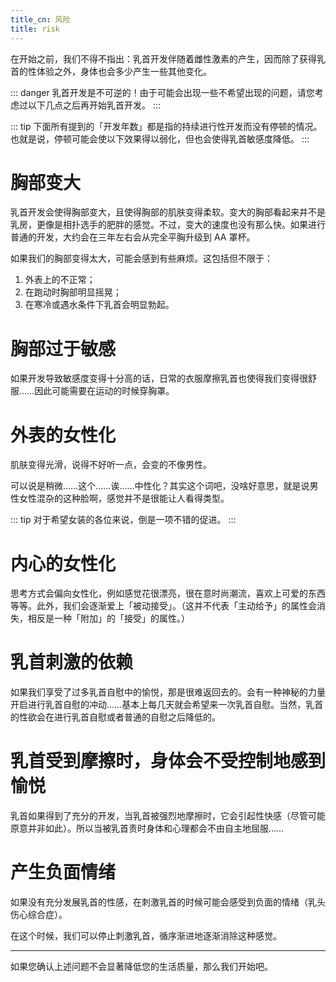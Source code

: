 ```yaml
---
title_cn: 风险
title: risk
---
```


在开始之前，我们不得不指出：乳首开发伴随着雌性激素的产生，因而除了获得乳首的性体验之外，身体也会多少产生一些其他变化。

::: danger
乳首开发是不可逆的！由于可能会出现一些不希望出现的问题，请您考虑过以下几点之后再开始乳首开发。
:::

::: tip
下面所有提到的「开发年数」都是指的持续进行性开发而没有停顿的情况。也就是说，停顿可能会使以下效果得以弱化，但也会使得乳首敏感度降低。
:::

# 胸部变大

乳首开发会使得胸部变大，且使得胸部的肌肤变得柔软。变大的胸部看起来并不是乳房，更像是相扑选手的肥胖的感觉。不过，变大的速度也没有那么快。如果进行普通的开发，大约会在三年左右会从完全平胸升级到 AA 罩杯。

如果我们的胸部变得太大，可能会感到有些麻烦。这包括但不限于：

1. 外表上的不正常；
2. 在跑动时胸部明显摇晃；
3. 在寒冷或遇水条件下乳首会明显勃起。

# 胸部过于敏感

如果开发导致敏感度变得十分高的话，日常的衣服摩擦乳首也使得我们变得很舒服……因此可能需要在运动的时候穿胸罩。

# 外表的女性化

肌肤变得光滑，说得不好听一点，会变的不像男性。

可以说是稍微……这个……诶……中性化？其实这个词吧，没啥好意思，就是说男性女性混杂的这种脸啊，感觉并不是很能让人看得类型。

::: tip
对于希望女装的各位来说，倒是一项不错的促进。
:::

# 内心的女性化

思考方式会偏向女性化，例如感觉花很漂亮，很在意时尚潮流，喜欢上可爱的东西等等。此外，我们会逐渐爱上「被动接受」。（这并不代表「主动给予」的属性会消失，相反是一种「附加」的「接受」的属性。）

# 乳首刺激的依赖

如果我们享受了过多乳首自慰中的愉悦，那是很难返回去的。会有一种神秘的力量开启进行乳首自慰的冲动……基本上每几天就会希望来一次乳首自慰。当然，乳首的性欲会在进行乳首自慰或者普通的自慰之后降低的。

# 乳首受到摩擦时，身体会不受控制地感到愉悦

乳首如果得到了充分的开发，当乳首被强烈地摩擦时，它会引起性快感（尽管可能原意并非如此）。所以当被乳首责时身体和心理都会不由自主地屈服……

# 产生负面情绪

如果没有充分发展乳首的性感，在刺激乳首的时候可能会感受到负面的情绪（乳头伤心综合症）。

在这个时候，我们可以停止刺激乳首，循序渐进地逐渐消除这种感觉。

---

如果您确认上述问题不会显著降低您的生活质量，那么我们开始吧。
